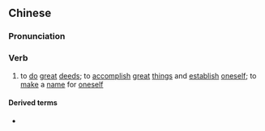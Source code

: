 {{also|树功}}
==Chinese==
{{zh-forms|s=树功}}

===Pronunciation===
{{zh-pron
|m=shùgōng
|cat=v
}}

===Verb===
{{zh-verb}}

# {{lb|zh|literary}} to [[do]] [[great]] [[deed]]s; to [[accomplish]] [[great]] [[thing]]s and [[establish]] [[oneself]]; to [[make]] a [[name]] for [[oneself]]

====Derived terms====
* {{zh-l|樹功立業}}
